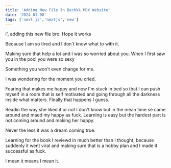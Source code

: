 ```yaml
---
title: 'Adding New File In Beckkk MDX Website'
date: '2024-01-08'
tags: ['next.js','nextjs','new']
---
```


I', adding this new file bro. Hope it works 

Because I am so tired and I don't know what to with it.

Making sure that help a lot and I was so worried about you. When I first saw you in the pool you were so sexy

Something you won't even change for me.

I was wondering for the moment you cried.

Fearing that makes me happy and now I'm stuck in bed so that I can push myself in a room that is self motivated and going through all the darkness inside what matters. Finally that happens I guess.

Readin the way she liked it or not I don't know but in the mean time se came around and maed my happy as fuck. Learning is easy but the hardest part is not coming around and making her happy.

Never the less it was a dream coming true. 

Learning for the book I reviewd in much better than I thought, because suddenly it went viral and making sure that is a hobby plan and I made it successful as fuck.

I mean it means I mean it.
